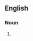 ==English==

===Noun===
{{en-noun|head=[[mata mata]] [[turtle]]}}

# {{alternative form of|matamata}}